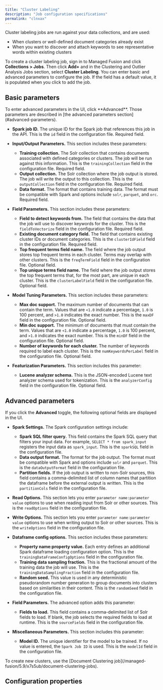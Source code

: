 ```yaml
---
title: "Cluster Labeling"
description: "Job configuration specifications"
permalink: "clnxax"
---
```


Cluster labeling jobs are run against your data collections, and are used:

* When clusters or well-defined document categories already exist
* When you want to discover and attach keywords to see representative words within existing clusters

To create a cluster labeling job, sign in to Managed Fusion and click **Collections > Jobs**. Then click **Add+** and in the Clustering and Outlier Analysis Jobs section, select **Cluster Labeling**. You can enter basic and advanced parameters to configure the job. If the field has a default value, it is populated when you click to add the job.

## Basic parameters

<Note>
To enter advanced parameters in the UI, click **Advanced**. Those parameters are described in [the advanced parameters section](#advanced-parameters).
</Note>

* **Spark job ID.** The unique ID for the Spark job that references this job in the API. This is the `id` field in the configuration file. Required field.
* **Input/Output Parameters.** This section includes these parameters:

  + **Training collection.** The Solr collection that contains documents associated with defined categories or clusters. The job will be run against this information. This is the `trainingCollection` field in the configuration file. Required field.
  + **Output collection.** The Solr collection where the job output is stored. The job will write the output to this collection. This is the `outputCollection` field in the configuration file. Required field.
  + **Data format.** The format that contains training data. The format must be compatible with Spark and options include `solr`, `parquet`, and `orc`. Required field.
* **Field Parameters.** This section includes these parameters:

  + **Field to detect keywords from.** The field that contains the data that the job will use to discover keywords for the cluster. This is the `fieldToVectorize` field in the configuration file. Required field.
  + **Existing document category field.** The field that contains existing cluster IDs or document categories. This is the `clusterIdField` field in the configuration file. Required field.
  + **Top frequent terms field name.** The field where the job output stores top frequent terms in each cluster. Terms may overlap with other clusters. This is the `freqTermField` field in the configuration file. Optional field.
  + **Top unique terms field name.** The field where the job output stores the top frequent terms that, for the most part, are unique in each cluster. This is the `clusterLabelField` field in the configuration file. Optional field.
* **Model Tuning Parameters.** This section includes these parameters:

  + **Max doc support.** The maximum number of documents that can contain the term. Values that are `<1.0` indicate a percentage, `1.0` is 100 percent, and `>1.0` indicates the exact number. This is the `maxDF` field in the configuration file. Optional field.
  + **Min doc support.** The minimum of documents that must contain the term. Values that are `<1.0` indicate a percentage, `1.0` is 100 percent, and `>1.0` indicates the exact number. This is the `minDF` field in the configuration file. Optional field.
  + **Number of keywords for each cluster.** The number of keywords required to label each cluster. This is the `numKeywordsPerLabel` field in the configuration file. Optional field.
* **Featurization Parameters.** This section includes this parameter:

  + **Lucene analyzer schema.** This is the JSON-encoded Lucene text analyzer schema used for tokenization. This is the `analyzerConfig` field in the configuration file. Optional field.

## Advanced parameters

If you click the **Advanced** toggle, the following optional fields are displayed in the UI.

* **Spark Settings.** The Spark configuration settings include:

  + **Spark SQL filter query.** This field contains the Spark SQL query that filters your input data. For example, `SELECT * from spark_input` registers the input data as `spark_input`. This is the `sparkSQL` field in the configuration file.
  + **Data output format.** The format for the job output. The format must be compatible with Spark and options include `solr` and `parquet`. This is the `dataOutputFormat` field in the configuration file.
  + **Partition fields.** If the job output is written to non-Solr sources, this field contains a comma-delimited list of column names that partition the dataframe before the external output is written. This is the `partitionCols` field in the configuration file.
* **Read Options.** This section lets you enter `parameter name:parameter value` options to use when reading input from Solr or other sources. This is the `readOptions` field in the configuration file.
* **Write Options.** This section lets you enter `parameter name:parameter value` options to use when writing output to Solr or other sources. This is the `writeOptions` field in the configuration file.
* **Dataframe config options.** This section includes these parameters:

  + **Property name:property value.** Each entry defines an additional Spark dataframe loading configuration option. This is the `trainingDataFrameConfigOptions` field in the configuration file.
  + **Training data sampling fraction.** This is the fractional amount of the training data the job will use. This is the `trainingDataSamplingFraction` field in the configuration file.
  + **Random seed.** This value is used in any deterministic pseudorandom number generation to group documents into clusters based on similarities in their content. This is the `randomSeed` field in the configuration file.
* **Field Parameters.** The advanced option adds this parameter:

  + **Fields to load.** This field contains a comma-delimited list of Solr fields to load. If blank, the job selects the required fields to load at runtime. This is the `sourceFields` field in the configuration file.
* **Miscellaneous Parameters.** This section includes this parameter:

  + **Model ID.** The unique identifier for the model to be trained. If no value is entered, the `Spark Job ID` is used. This is the `modelId` field in the configuration file.

<Note>
To create new clusters, use the [Document Clustering job](/managed-fusion/5.9/x7s5ub/document-clustering-jobs).
</Note>

## Configuration properties


<SchemaParamFields schema={schema}/>